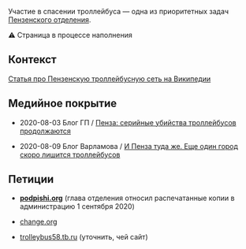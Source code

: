 Участие в спасении троллейбуса — одна из приоритетных задач [[Пенза|Пензенского отделения]].

⚠️ Страница в процессе наполнения

== Контекст ==

[[wikipedia:ru:Пензенский_троллейбус|Статья про Пензенскую троллейбусную сеть на Википедии]]

== Медийное покрытие ==

* 2020-08-03 Блог ГП / [https://city4people.ru/post/penza-seriynye-ubiystva-trolleybusov-prodolzhayutsya.html Пенза: серийные убийства троллейбусов продолжаются]

* 2020-08-09 Блог Варламова / [https://varlamov.ru/3988498.html И Пенза туда же. Еще один город скоро лишится троллейбусов]

== Петиции ==

* '''[https://podpishi.org/penzatrolley podpishi.org]''' (глава отделения относил распечатанные копии в администрацию 1 сентября 2020)

* [https://www.change.org/p/администрация-президента-рф-спасём-пензенский-троллейбус-вместе change.org]

* [https://trolleybus58.tb.ru/subscribe trolleybus58.tb.ru] (уточнить, чей сайт)
